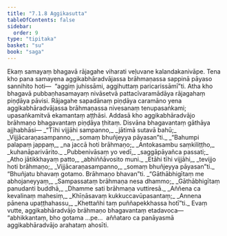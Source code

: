 ```yaml
---
title: "7.1.8 Aggikasutta"
tableOfContents: false
sidebar:
  order: 9
type: "tipitaka"
basket: "su"
book: "saga"
---
```



<DynamicBreadcrumb />

<Division number="194" book="saga" bookNo="12" page="168">

<Paragraph number="1173" book="saga">
Ekaṃ samayaṃ bhagavā rājagahe viharati veḷuvane kalandakanivāpe. Tena kho pana samayena aggikabhāradvājassa brāhmaṇassa sappinā pāyaso sannihito hoti—  “aggiṃ juhissāmi, aggihuttaṃ paricarissāmī”ti.
</Paragraph>

<Paragraph number="1174" book="saga">
Atha kho bhagavā pubbaṇhasamayaṃ nivāsetvā pattacīvaramādāya rājagahaṃ piṇḍāya pāvisi. Rājagahe sapadānaṃ piṇḍāya caramāno yena aggikabhāradvājassa brāhmaṇassa nivesanaṃ tenupasaṅkami; upasaṅkamitvā ekamantaṃ aṭṭhāsi. Addasā kho aggikabhāradvājo brāhmaṇo bhagavantaṃ piṇḍāya ṭhitaṃ. Disvāna bhagavantaṃ gāthāya ajjhabhāsi—
</Paragraph>

<Paragraph number="1175" type="verses" book="saga">
_“Tīhi vijjāhi sampanno,_  
_jātimā sutavā bahū;_  
_Vijjācaraṇasampanno,_  
_somaṃ bhuñjeyya pāyasan”ti._  

</Paragraph>

<Paragraph number="1176" type="verses" book="saga">
_“Bahumpi palapaṃ jappaṃ,_  
_na jaccā hoti brāhmaṇo;_  
_Antokasambu saṃkiliṭṭho,_  
_kuhanāparivārito._  

</Paragraph>

<Paragraph number="1177" type="verses" book="saga">
_Pubbenivāsaṃ yo vedī,_  
_saggāpāyañca passati;_  
_Atho jātikkhayaṃ patto,_  
_abhiññāvosito muni._  

</Paragraph>

<Paragraph number="1178" type="verses" book="saga">
_Etāhi tīhi vijjāhi,_  
_tevijjo hoti brāhmaṇo;_  
_Vijjācaraṇasampanno,_  
_somaṃ bhuñjeyya pāyasan”ti._  

</Paragraph>

<Paragraph number="1179" book="saga">
“Bhuñjatu bhavaṃ gotamo. Brāhmaṇo bhavan”ti.
</Paragraph>

<Paragraph number="1180" type="verses" book="saga">
_“Gāthābhigītaṃ me abhojaneyyaṃ,_  
_Sampassataṃ brāhmaṇa nesa dhammo;_  
_Gāthābhigītaṃ panudanti buddhā,_  
_Dhamme sati brāhmaṇa vuttiresā._  

</Paragraph>

<Paragraph number="1181" type="verses" book="saga">
_Aññena ca kevalinaṃ mahesiṃ,_  
_Khīṇāsavaṃ kukkuccavūpasantaṃ;_  
_Annena pānena upaṭṭhahassu,_  
_Khettañhi taṃ puññapekkhassa hotī”ti._  

</Paragraph>

<Paragraph number="1182" book="saga">
Evaṃ vutte, aggikabhāradvājo brāhmaṇo bhagavantaṃ etadavoca—  “abhikkantaṃ, bho gotama …pe…  aññataro ca panāyasmā aggikabhāradvājo arahataṃ ahosīti.
</Paragraph>
</Division>